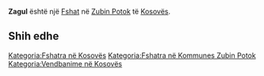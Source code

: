{{Fshat në Kosovës
 | Emri                = Zagul
| sqi_N_name = Zagul
| sqi_N_FULL_NAME_RO = Zagul
| sqi_N_FULL_NAME_ND_RO = Zagul
| sqi_N_SORT_NAME_RG = ZAGUL
| sqi_N_FULL_NAME_RG = Zagul
| sqi_N_FULL_NAME_ND_RG = Zagul
| srp_N_name = Zagulje
| srp_N_FULL_NAME_RO = Zagulje
| srp_N_FULL_NAME_ND_RO = Zagulje
| srp_N_SORT_NAME_RG = ZAGULJE
| srp_N_FULL_NAME_RG = Zagulje
| srp_N_FULL_NAME_ND_RG = Zagulje
| srp_NS_name = Загуље
| srp_NS_FULL_NAME_RO = Загуље
| srp_NS_FULL_NAME_ND_RO = Загуље
| srp_NS_SORT_NAME_RG = ЗАГУЉЕ
| srp_NS_FULL_NAME_RG = Загуље
| srp_NS_FULL_NAME_ND_RG = Загуље
| std_V_name = Zagulj
| std_V_FULL_NAME_RO = Zagulj
| std_V_FULL_NAME_ND_RO = Zagulj
| std_V_SORT_NAME_RG = ZAGULJ
| std_V_FULL_NAME_RG = Zagulj
| std_V_FULL_NAME_ND_RG = Zagulj

 | Emri (Rasa dhanore) = 
 | Figura              = 
 | Shteti              = Kosovo
 | Komuna              = Zubin Potok
 | Kodi postar         = 
 | Sipërfaqja          = 

 | Popullsia           = 

 | Regj. i popullsisë  = 
 | Dend. e popullsisë  = 
 | Faqja zyrtare       = 
 <!--- Koordinatat ----> 
 | Gjerësia            = 42.882222
 | Gjatësia            = 20.650833
 | Lartësia            = 
}}
'''Zagul''' është një [[Fshat]] në [[Zubin Potok]] të [[Kosovës]].

<!-- == Gjeografia == -->
<!-- == Historia == -->
<!-- == Demografia == -->
== Shih edhe ==
{{Komuna Zubin Potok}}
{{Kosovo-Administrata-Cung}}

[[Kategoria:Fshatra në Kosovës]]
[[Kategoria:Fshatra në Kommunes Zubin Potok]]
[[Kategoria:Vendbanime në Kosovës]]